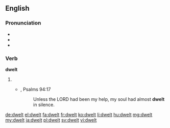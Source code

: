 ==English==

===Pronunciation===
* {{IPA|/ˈdwɛlt/}}
* {{audio|en-us-dwelt.ogg|Audio (US)|lang=en}}
* {{rhymes|ɛlt}}

===Verb===
'''dwelt'''

# {{en-past of|dwell}}
#* {{RQ:Authorized Version}}, Psalms 94:17
#*: Unless the LORD had been my help, my soul had almost '''dwelt''' in silence.

[[de:dwelt]]
[[el:dwelt]]
[[fa:dwelt]]
[[fr:dwelt]]
[[ko:dwelt]]
[[li:dwelt]]
[[hu:dwelt]]
[[mg:dwelt]]
[[my:dwelt]]
[[ja:dwelt]]
[[pl:dwelt]]
[[sv:dwelt]]
[[vi:dwelt]]